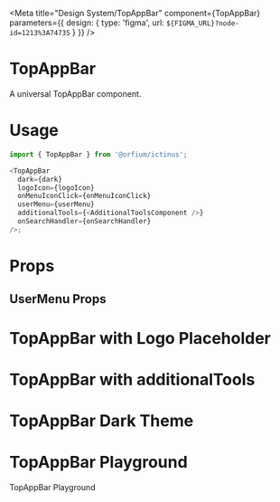
<Meta title="Design System/TopAppBar" component={TopAppBar} parameters={{
  design: {
    type: 'figma',
    url: `${FIGMA_URL}?node-id=1213%3A74735`
  }
}} />

# TopAppBar

A universal TopAppBar component.

# Usage

```js
import { TopAppBar } from '@orfium/ictinus';

<TopAppBar
  dark={dark}
  logoIcon={logoIcon}
  onMenuIconClick={onMenuIconClick}
  userMenu={userMenu}
  additionalTools={<AdditionalToolsComponent />}
  onSearchHandler={onSearchHandler}
/>;
```

# Props

<Props of={TopAppBar} />

## UserMenu Props

<Props of={UserMenu} />

# TopAppBar with Logo Placeholder

<Preview>
  <Story name="with Logo Placeholder">
    <div style={{ padding: 10 }}>
      <TopAppBarShowcase />
    </div>
  </Story>
</Preview>

# TopAppBar with additionalTools

<Preview>
  <Story name="with Additional Tools">
    <div style={{ padding: 10 }}>
      <TopAppBarShowcase withAdditionalTools={true} />
    </div>
  </Story>
</Preview>

# TopAppBar Dark Theme

<Preview>
  <Story name="with Dark theme enabled">
    <div style={{ padding: 10 }}>
      <TopAppBarShowcase dark={true} />
    </div>
  </Story>
</Preview>

# TopAppBar Playground

TopAppBar Playground

<Preview>
  <Story name="playground">
    <div style={{ padding: 10 }}>
      <TopAppBarShowcase
        dark={boolean('dark', false)}
        isSearchDisabled={boolean('disabled search', false)}
        provideSearchHandler={boolean('providerSearchHandler', false)}
        withAdditionalTools={boolean('withAdditionalTools', false)}
        withLogo={boolean('withLogo', false)}
      />
    </div>
  </Story>
</Preview>
